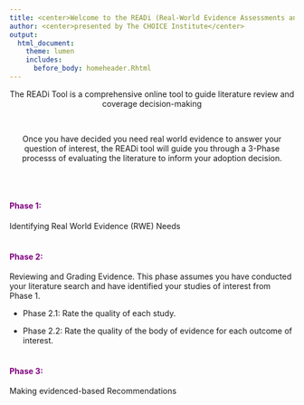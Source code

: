 ```yaml
---
title: <center>Welcome to the READi (Real-World Evidence Assessments and Needs Guidance) Tool</center>
author: <center>presented by The CHOICE Institute</center>
output:
  html_document:
    theme: lumen
    includes:
      before_body: homeheader.Rhtml
---
```


<style>
  h2,h3,h4{
    color: purple 
  }
  
  h1{
    font-size: 25px ;
    color: purple ;
    font-style: oblique
  }
</style>


<center>The READi Tool is a comprehensive online tool to guide literature review and coverage decision-making</center>
<br>

<center>Once you have decided you need real world evidence to answer your question of interest, the READi tool will guide you through a 3-Phase processs of evaluating the literature to inform your adoption decision.</center>
<br>
<br>


#### Phase 1:
Identifying Real World Evidence (RWE) Needs
<br>
<br>

#### Phase 2:
Reviewing and Grading Evidence. This phase assumes you have conducted your literature search and have identified your studies of interest from Phase 1.
<br>

- Phase 2.1:
Rate the quality of each study.
<br>

- Phase 2.2:
Rate the quality of the body of evidence for each outcome of interest.
<br>
<br>

#### Phase 3:
Making evidenced-based Recommendations
<br>
<br>
<br>
